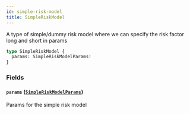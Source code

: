 ```yaml
---
id: simple-risk-model
title: SimpleRiskModel
---
```



A type of simple/dummy risk model where we can specify the risk factor long and short in params

```graphql
type SimpleRiskModel {
  params: SimpleRiskModelParams!
}
```


### Fields

#### `params` ([`SimpleRiskModelParams`](/docs/mainnet/graphql/objects/simple-risk-model-params))

Params for the simple risk model




